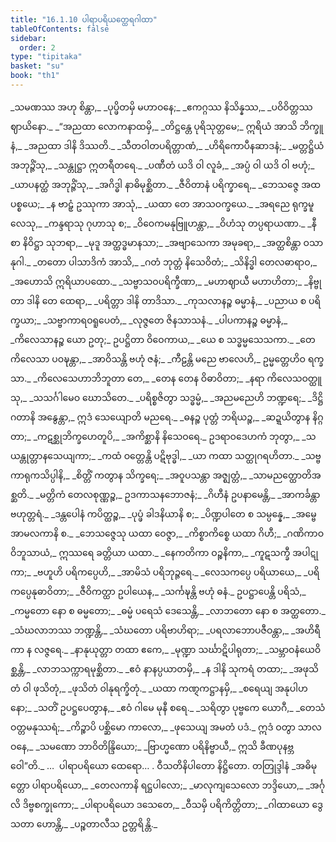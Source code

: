 ```yaml
---
title: "16.1.10 ပါရာပရိယတ္ထေရဂါထာ"
tableOfContents: false
sidebar:
  order: 2
type: "tipitaka"
basket: "su"
book: "th1"
---
```



<DynamicBreadcrumb />

<Division number="920" book="th1">

<Paragraph number="1265" type="verses" book="th1">
_သမဏဿ အဟု စိန္တာ,_  
_ပုပ္ဖိတမှိ မဟာဝနေ;_  
_ဧကဂ္ဂဿ နိသိန္နဿ,_  
_ပဝိဝိတ္တဿ ဈာယိနော._  

</Paragraph>

</Division>
<Division number="921" book="th1">

<Paragraph number="1266" type="verses" book="th1">
_“အညထာ လောကနာထမှိ,_  
_တိဋ္ဌန္တေ ပုရိသုတ္တမေ;_  
ဣရိယံ အာသိ ဘိက္ခူနံ,_  
_အညထာ ဒါနိ ဒိဿတိ._  

</Paragraph>

</Division>
<Division number="922" book="th1">

<Paragraph number="1267" type="verses" book="th1">
_သီတဝါတပရိတ္တာဏံ,_  
_ဟိရိကောပီနဆာဒနံ;_  
_မတ္တဋ္ဌိယံ အဘုဉ္ဇိံသု,_  
_သန္တုဋ္ဌာ ဣတရီတရေ._  

</Paragraph>

</Division>
<Division number="923" book="th1">

<Paragraph number="1268" type="verses" book="th1">
_ပဏီတံ ယဒိ ဝါ လူခံ,_  
_အပ္ပံ ဝါ ယဒိ ဝါ ဗဟုံ;_  
_ယာပနတ္ထံ အဘုဉ္ဇိံသု,_  
_အဂိဒ္ဓါ နာဓိမုစ္ဆိတာ._  

</Paragraph>

</Division>
<Division number="924" book="th1">

<Paragraph number="1269" type="verses" book="th1">
_ဇီဝိတာနံ ပရိက္ခာရေ,_  
_ဘေသဇ္ဇေ အထ ပစ္စယေ;_  
_န ဗာဠှံ ဥဿုကာ အာသုံ,_  
_ယထာ တေ အာသဝက္ခယေ._  

</Paragraph>

</Division>
<Division number="925" book="th1">

<Paragraph number="1270" type="verses" book="th1">
_အရညေ ရုက္ခမူလေသု,_  
_ကန္ဒရာသု ဂုဟာသု စ;_  
_ဝိဝေကမနုဗြူဟန္တာ,_  
_ဝိဟံသု တပ္ပရာယဏာ._  

</Paragraph>

</Division>
<Division number="926" book="th1">

<Paragraph number="1271" type="verses" book="th1">
_နီစာ နိဝိဋ္ဌာ သုဘရာ,_  
_မုဒူ အတ္ထဒ္ဓမာနသာ;_  
_အဗျာသေကာ အမုခရာ,_  
_အတ္ထစိန္တာ ဝသာနုဂါ._  

</Paragraph>

</Division>
<Division number="927" book="th1">

<Paragraph number="1272" type="verses" book="th1">
_တတော ပါသာဒိကံ အာသိ,_  
_ဂတံ ဘုတ္တံ နိသေဝိတံ;_  
_သိနိဒ္ဓါ တေလဓာရာဝ,_  
_အဟောသိ ဣရိယာပထော._  

</Paragraph>

</Division>
<Division number="928" book="th1">

<Paragraph number="1273" type="verses" book="th1">
_သဗ္ဗာသဝပရိက္ခီဏာ,_  
_မဟာဈာယီ မဟာဟိတာ;_  
_နိဗ္ဗုတာ ဒါနိ တေ ထေရာ,_  
_ပရိတ္တာ ဒါနိ တာဒိသာ._  

</Paragraph>

</Division>
<Division number="929" book="th1">

<Paragraph number="1274" type="verses" book="th1">
_ကုသလာနဉ္စ ဓမ္မာနံ,_  
_ပညာယ စ ပရိက္ခယာ;_  
_သဗ္ဗာကာရဝရူပေတံ,_  
_လုဇ္ဇတေ ဇိနသာသနံ._  

</Paragraph>

</Division>
<Division number="930" book="th1">

<Paragraph number="1275" type="verses" book="th1">
_ပါပကာနဉ္စ ဓမ္မာနံ,_  
_ကိလေသာနဉ္စ ယော ဥတု;_  
ဥပဋ္ဌိတာ ဝိဝေကာယ,_  
_ယေ စ သဒ္ဓမ္မသေသကာ._  

</Paragraph>

</Division>
<Division number="931" book="th1">

<Paragraph number="1276" type="verses" book="th1">
_တေ ကိလေသာ ပဝဍ္ဎန္တာ,_  
_အာဝိသန္တိ ဗဟုံ ဇနံ;_  
_ကီဠန္တိ မညေ ဗာလေဟိ,_  
ဥမ္မတ္တေဟိဝ ရက္ခသာ._  

</Paragraph>

</Division>
<Division number="932" book="th1">

<Paragraph number="1277" type="verses" book="th1">
_ကိလေသေဟာဘိဘူတာ တေ,_  
_တေန တေန ဝိဓာဝိတာ;_  
_နရာ ကိလေသဝတ္ထူသု,_  
_သသင်္ဂါမေဝ ဃောသိတေ._  

</Paragraph>

</Division>
<Division number="933" book="th1">

<Paragraph number="1278" type="verses" book="th1">
_ပရိစ္စဇိတွာ သဒ္ဓမ္မံ,_  
_အညမညေဟိ ဘဏ္ဍရေ;_  
_ဒိဋ္ဌိဂတာနိ အနွေန္တာ,_  
ဣဒံ သေယျောတိ မညရေ._  

</Paragraph>

</Division>
<Division number="934" book="th1">

<Paragraph number="1279" type="verses" book="th1">
_ဓနဉ္စ ပုတ္တံ ဘရိယဉ္စ,_  
_ဆဍ္ဍယိတွာန နိဂ္ဂတာ;_  
_ကဋစ္ဆုဘိက္ခဟေတူပိ,_  
_အကိစ္ဆာနိ နိသေဝရေ._  

</Paragraph>

</Division>
<Division number="935" book="th1">

<Paragraph number="1280" type="verses" book="th1">
ဥဒရာဝဒေဟကံ ဘုတွာ,_  
_သယန္တုတ္တာနသေယျကာ;_  
_ကထံ ဝတ္တေန္တိ ပဋိဗုဒ္ဓါ,_  
_ယာ ကထာ သတ္ထုဂရဟိတာ._  

</Paragraph>

</Division>
<Division number="936" book="th1">

<Paragraph number="1281" type="verses" book="th1">
_သဗ္ဗကာရုကသိပ္ပါနိ,_  
_စိတ္တိံ ကတွာန သိက္ခရေ;_  
_အဝူပသန္တာ အဇ္ဈတ္တံ,_  
_သာမညတ္ထောတိအစ္ဆတိ._  

</Paragraph>

</Division>
<Division number="937" book="th1">

<Paragraph number="1282" type="verses" book="th1">
_မတ္တိကံ တေလစုဏ္ဏဉ္စ,_  
ဥဒကာသနဘောဇနံ;_  
_ဂိဟီနံ ဥပနာမေန္တိ,_  
_အာကင်္ခန္တာ ဗဟုတ္တရံ._  

</Paragraph>

</Division>
<Division number="938" book="th1">

<Paragraph number="1283" type="verses" book="th1">
_ဒန္တပေါနံ ကပိတ္ထဉ္စ,_  
_ပုပ္ဖံ ခါဒနိယာနိ စ;_  
_ပိဏ္ဍပါတေ စ သမ္ပန္နေ,_  
_အမ္ဗေ အာမလကာနိ စ._  

</Paragraph>

</Division>
<Division number="939" book="th1">

<Paragraph number="1284" type="verses" book="th1">
_ဘေသဇ္ဇေသု ယထာ ဝေဇ္ဇာ,_  
_ကိစ္စာကိစ္စေ ယထာ ဂိဟီ;_  
_ဂဏိကာဝ ဝိဘူသာယံ,_  
ဣဿရေ ခတ္တိယာ ယထာ._  

</Paragraph>

</Division>
<Division number="940" book="th1">

<Paragraph number="1285" type="verses" book="th1">
_နေကတိကာ ဝဉ္စနိကာ,_  
_ကူဋသက္ခီ အပါဋုကာ;_  
_ဗဟူဟိ ပရိကပ္ပေဟိ,_  
_အာမိသံ ပရိဘုဉ္ဇရေ._  

</Paragraph>

</Division>
<Division number="941" book="th1">

<Paragraph number="1286" type="verses" book="th1">
_လေသကပ္ပေ ပရိယာယေ,_  
_ပရိကပ္ပေနုဓာဝိတာ;_  
_ဇီဝိကတ္ထာ ဥပါယေန,_  
_သင်္ကဍ္ဎန္တိ ဗဟုံ ဓနံ._  

</Paragraph>

</Division>
<Division number="942" book="th1">

<Paragraph number="1287" type="verses" book="th1">
ဥပဋ္ဌာပေန္တိ ပရိသံ,_  
_ကမ္မတော နော စ ဓမ္မတော;_  
_ဓမ္မံ ပရေသံ ဒေသေန္တိ,_  
_လာဘတော နော စ အတ္ထတော._  

</Paragraph>

</Division>
<Division number="943" book="th1">

<Paragraph number="1288" type="verses" book="th1">
_သံဃလာဘဿ ဘဏ္ဍန္တိ,_  
_သံဃတော ပရိဗာဟိရာ;_  
_ပရလာဘောပဇီဝန္တာ,_  
_အဟိရီကာ န လဇ္ဇရေ._  

</Paragraph>

</Division>
<Division number="944" book="th1">

<Paragraph number="1289" type="verses" book="th1">
_နာနုယုတ္တာ တထာ ဧကေ,_  
_မုဏ္ဍာ သင်္ဃာဋိပါရုတာ;_  
_သမ္ဘာဝနံယေဝိစ္ဆန္တိ,_  
_လာဘသက္ကာရမုစ္ဆိတာ._  

</Paragraph>

</Division>
<Division number="945" book="th1">

<Paragraph number="1290" type="verses" book="th1">
_ဧဝံ နာနပ္ပယာတမှိ,_  
_န ဒါနိ သုကရံ တထာ;_  
_အဖုသိတံ ဝါ ဖုသိတုံ,_  
_ဖုသိတံ ဝါနုရက္ခိတုံ._  

</Paragraph>

</Division>
<Division number="946" book="th1">

<Paragraph number="1291" type="verses" book="th1">
_ယထာ ကဏ္ဋကဋ္ဌာနမှိ,_  
_စရေယျ အနုပါဟနော;_  
_သတိံ ဥပဋ္ဌပေတွာန,_  
_ဧဝံ ဂါမေ မုနီ စရေ._  

</Paragraph>

</Division>
<Division number="947" book="th1">

<Paragraph number="1292" type="verses" book="th1">
_သရိတွာ ပုဗ္ဗကေ ယောဂီ,_  
_တေသံ ဝတ္တမနုဿရံ;_  
_ကိဉ္စာပိ ပစ္ဆိမော ကာလော,_  
_ဖုသေယျ အမတံ ပဒံ._  

</Paragraph>

</Division>
<Division number="948" book="th1">

<Paragraph number="1293" book="th1">
ဣဒံ ဝတွာ သာလဝနေ,_  
_သမဏော ဘာဝိတိန္ဒြိယော;_  
_ဗြာဟ္မဏော ပရိနိဗ္ဗာယီ,_  
ဣသိ ခီဏပုနဗ္ဘဝေါ”တိ._  


</Paragraph>
</Division>

<Paragraph number="1294" type="center" book="th1">
…  ပါရာပရိယော ထေရော… .



</Paragraph>

<Paragraph number="1295" type="center" book="th1">
ဝီသတိနိပါတော နိဋ္ဌိတော.



</Paragraph>

<Paragraph number="1296" type="center" book="th1">
တတြုဒ္ဒါနံ


</Paragraph>

<Paragraph number="1297" type="verses" book="th1">
_အဓိမုတ္တော ပါရာပရိယော,_  
_တေလကာနိ ရဋ္ဌပါလော;_  
_မာလုကျသေလော ဘဒ္ဒိယော,_  
_အင်္ဂုလိ ဒိဗ္ဗစက္ခုကော;_  
_ပါရာပရိယော ဒသေတေ,_  
_ဝီသမှိ ပရိကိတ္တိတာ;_  
_ဂါထာယော ဒွေ သတာ ဟောန္တိ,_  
_ပဉ္စတာလီသ ဥတ္တရိန္တိ._
</Paragraph>